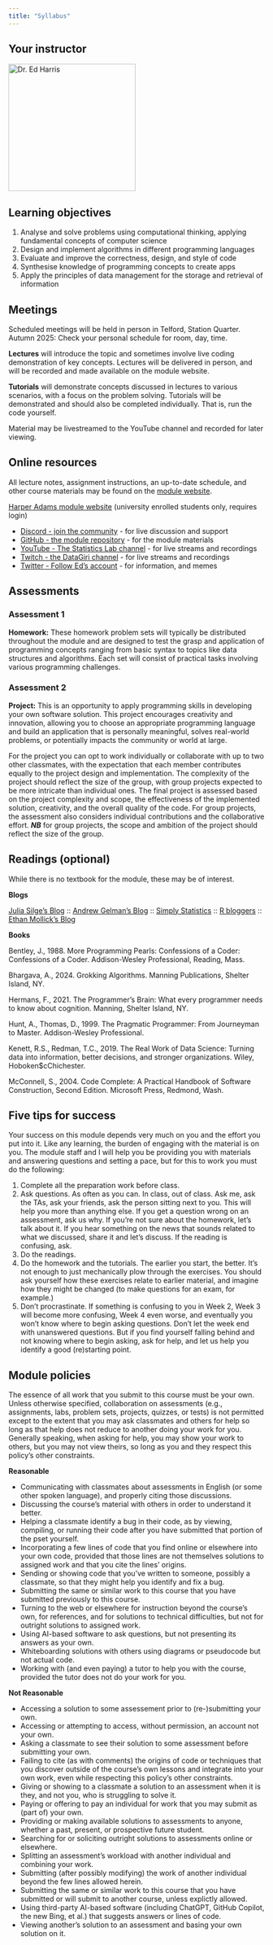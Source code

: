 ```yaml
---
title: "Syllabus"
---
```


## Your instructor

[![Dr. Ed Harris](images/team/ed.png){fig-align="left" width="250"}](https://weharris.me)


## Learning objectives

1.  Analyse and solve problems using computational thinking, applying fundamental concepts of computer science
2.  Design and implement algorithms in different programming languages
3.  Evaluate and improve the correctness, design, and style of code
4.  Synthesise knowledge of programming concepts to create apps
5.  Apply the principles of data management for the storage and retrieval of information

## Meetings

Scheduled meetings will be held in person in Telford, Station Quarter. Autumn 2025: Check your personal schedule for room, day, time.

**Lectures** will introduce the topic and sometimes involve live coding demonstration of key concepts. Lectures will be delivered in person, and will be recorded and made available on the module website.

**Tutorials** will demonstrate concepts discussed in lectures to various scenarios, with a focus on the problem solving. Tutorials will be demonstrated and should also be completed individually. That is, run the code yourself.

Material may be livestreamed to the YouTube channel and recorded for later viewing.

## Online resources

All lecture notes, assignment instructions, an up-to-date schedule, and other course materials may be found on the [module website](SQ4007-2025.github.io/website).

[Harper Adams module website](https://vle.harper-adams.ac.uk/course/view.php?id=282) (university enrolled students only, requires login)

-   [Discord - join the community](https://discord.gg/dnNTE6xhhu) - for live discussion and support
-   [GitHub - the module repository](https://github.com/SQ4007-2025) - for the module materials
-   [YouTube - The Statistics Lab channel](https://www.youtube.com/@thestatisticslab) - for live streams and recordings
-   [Twitch - the DataGiri channel](https://www.twitch.tv/DataGiri) - for live streams and recordings
-   [Twitter - Follow Ed's account](https://x.com/EdHarris9000) - for information, and memes

## Assessments

### Assessment 1

**Homework:** These homework problem sets will typically be distributed throughout the module and are designed to test the grasp and application of programming concepts ranging from basic syntax to topics like data structures and algorithms. Each set will consist of practical tasks involving various programming challenges.

### Assessment 2

**Project:** This is an opportunity to apply programming skills in developing your own software solution. This project encourages creativity and innovation, allowing you to choose an appropriate programming language and build an application that is personally meaningful, solves real-world problems, or potentially impacts the community or world at large.

For the project you can opt to work individually or collaborate with up to two other classmates, with the expectation that each member contributes equally to the project design and implementation. The complexity of the project should reflect the size of the group, with group projects expected to be more intricate than individual ones. The final project is assessed based on the project complexity and scope, the effectiveness of the implemented solution, creativity, and the overall quality of the code. For group projects, the assessment also considers individual contributions and the collaborative effort. ***NB*** for group projects, the scope and ambition of the project should reflect the size of the group.

## Readings (optional)

While there is no textbook for the module, these may be of interest.

**Blogs**

[Julia Silge's Blog](https://juliasilge.com/blog/) :: [Andrew Gelman's Blog](https://statmodeling.stat.columbia.edu/) :: [Simply Statistics](https://simplystatistics.org/) :: [R bloggers](https://www.r-bloggers.com/) :: [Ethan Mollick's Blog](https://www.oneusefulthing.org/)

**Books**

Bentley, J., 1988. More Programming Pearls: Confessions of a Coder: Confessions of a Coder. Addison-Wesley Professional, Reading, Mass.

Bhargava, A., 2024. Grokking Algorithms. Manning Publications, Shelter Island, NY.

Hermans, F., 2021. The Programmer’s Brain: What every programmer needs to know about cognition. Manning, Shelter Island, NY.

Hunt, A., Thomas, D., 1999. The Pragmatic Programmer: From Journeyman to Master. Addison-Wesley Professional.

Kenett, R.S., Redman, T.C., 2019. The Real Work of Data Science: Turning data into information, better decisions, and stronger organizations. Wiley, Hoboken\$cChichester.

McConnell, S., 2004. Code Complete: A Practical Handbook of Software Construction, Second Edition. Microsoft Press, Redmond, Wash.

## Five tips for success

Your success on this module depends very much on you and the effort you put into it. Like any learning, the burden of engaging with the material is on you. The module staff and I will help you be providing you with materials and answering questions and setting a pace, but for this to work you must do the following:

1.  Complete all the preparation work before class.
2.  Ask questions. As often as you can. In class, out of class. Ask me, ask the TAs, ask your friends, ask the person sitting next to you. This will help you more than anything else. If you get a question wrong on an assessment, ask us why. If you're not sure about the homework, let's talk about it. If you hear something on the news that sounds related to what we discussed, share it and let's discuss. If the reading is confusing, ask.
3.  Do the readings.
4.  Do the homework and the tutorials. The earlier you start, the better. It's not enough to just mechanically plow through the exercises. You should ask yourself how these exercises relate to earlier material, and imagine how they might be changed (to make questions for an exam, for example.)
5.  Don't procrastinate. If something is confusing to you in Week 2, Week 3 will become more confusing, Week 4 even worse, and eventually you won't know where to begin asking questions. Don't let the week end with unanswered questions. But if you find yourself falling behind and not knowing where to begin asking, ask for help, and let us help you identify a good (re)starting point.

## Module policies

The essence of all work that you submit to this course must be your own. Unless otherwise specified, collaboration on assessments (e.g., assignments, labs, problem sets, projects, quizzes, or tests) is not permitted except to the extent that you may ask classmates and others for help so long as that help does not reduce to another doing your work for you. Generally speaking, when asking for help, you may show your work to others, but you may not view theirs, so long as you and they respect this policy’s other constraints.

**Reasonable**

-   Communicating with classmates about assessments in English (or some other spoken language), and properly citing those discussions.
-   Discussing the course’s material with others in order to understand it better.
-   Helping a classmate identify a bug in their code, as by viewing, compiling, or running their code after you have submitted that portion of the pset yourself.
-   Incorporating a few lines of code that you find online or elsewhere into your own code, provided that those lines are not themselves solutions to assigned work and that you cite the lines’ origins.
-   Sending or showing code that you’ve written to someone, possibly a classmate, so that they might help you identify and fix a bug.
-   Submitting the same or similar work to this course that you have submitted previously to this course.
-   Turning to the web or elsewhere for instruction beyond the course’s own, for references, and for solutions to technical difficulties, but not for outright solutions to assigned work.
-   Using AI-based software to ask questions, but not presenting its answers as your own.
-   Whiteboarding solutions with others using diagrams or pseudocode but not actual code.
-   Working with (and even paying) a tutor to help you with the course, provided the tutor does not do your work for you.

**Not Reasonable**

-   Accessing a solution to some assessement prior to (re-)submitting your own.
-   Accessing or attempting to access, without permission, an account not your own.
-   Asking a classmate to see their solution to some assessment before submitting your own.
-   Failing to cite (as with comments) the origins of code or techniques that you discover outside of the course’s own lessons and integrate into your own work, even while respecting this policy’s other constraints.
-   Giving or showing to a classmate a solution to an assessment when it is they, and not you, who is struggling to solve it.
-   Paying or offering to pay an individual for work that you may submit as (part of) your own.
-   Providing or making available solutions to assessments to anyone, whether a past, present, or prospective future student.
-   Searching for or soliciting outright solutions to assessments online or elsewhere.
-   Splitting an assessment’s workload with another individual and combining your work.
-   Submitting (after possibly modifying) the work of another individual beyond the few lines allowed herein.
-   Submitting the same or similar work to this course that you have submitted or will submit to another course, unless explictly allowed.
-   Using third-party AI-based software (including ChatGPT, GitHub Copilot, the new Bing, et al.) that suggests answers or lines of code.
-   Viewing another’s solution to an assessment and basing your own solution on it.